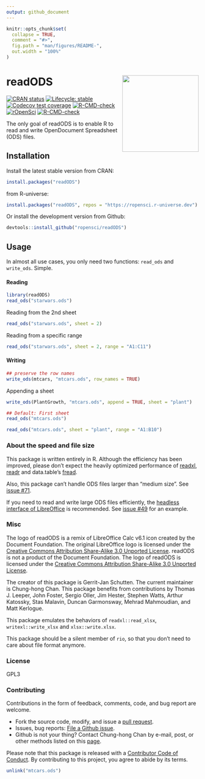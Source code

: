 ```yaml
---
output: github_document
---
```


<!-- README.md is generated from README.Rmd. Please edit that file -->

```r
knitr::opts_chunk$set(
  collapse = TRUE,
  comment = "#>",
  fig.path = "man/figures/README-",
  out.width = "100%"
)
```

# readODS <img src="man/figures/read_ods_logo.png"  align="right" height="200" />

<!-- badges: start -->
[![CRAN status](https://www.r-pkg.org/badges/version/readODS)](https://CRAN.R-project.org/package=readODS)
[![Lifecycle: stable](https://img.shields.io/badge/lifecycle-stable-brightgreen.svg)](https://lifecycle.r-lib.org/articles/stages.html#stable)
[![Codecov test coverage](https://codecov.io/gh/ropensci/readODS/branch/master/graph/badge.svg)](https://app.codecov.io/gh/ropensci/readODS?branch=master)
[![R-CMD-check](https://github.com/ropensci/readODS/workflows/R-CMD-check/badge.svg)](https://github.com/ropensci/readODS/actions)
[![rOpenSci](https://badges.ropensci.org/302_status.svg)](https://github.com/ropensci/software-review/issues/386)
[![R-CMD-check](https://github.com/ropensci/readODS/actions/workflows/R-CMD-check.yaml/badge.svg)](https://github.com/ropensci/readODS/actions/workflows/R-CMD-check.yaml)
<!-- badges: end -->

The only goal of readODS is to enable R to read and write OpenDocument Spreadsheet (ODS) files.

## Installation

Install the latest stable version from CRAN: 

```r
install.packages("readODS")
```

from R-universe:

```r
install.packages("readODS", repos = "https://ropensci.r-universe.dev")
```

Or install the development version from Github:

```r
devtools::install_github("ropensci/readODS")
```

## Usage

In almost all use cases, you only need two functions: `read_ods` and `write_ods`. Simple.

#### Reading

```r
library(readODS)
read_ods("starwars.ods")
```

Reading from the 2nd sheet

```r
read_ods("starwars.ods", sheet = 2)
```

Reading from a specific range

```r
read_ods("starwars.ods", sheet = 2, range = "A1:C11")
```

#### Writing

```r
## preserve the row names
write_ods(mtcars, "mtcars.ods", row_names = TRUE)
```

Appending a sheet

```r
write_ods(PlantGrowth, "mtcars.ods", append = TRUE, sheet = "plant")
```

```r
## Default: First sheet
read_ods("mtcars.ods")
```

```r
read_ods("mtcars.ods", sheet = "plant", range = "A1:B10")
```

### About the speed and file size

This package is written entirely in R. Although the efficiency has been improved, please don't expect the heavily optimized performance of [readxl](https://readxl.tidyverse.org/), [readr](https://readr.tidyverse.org/) and data.table's [fread](https://cran.r-project.org/package=data.table).

Also, this package can't handle ODS files larger than "medium size". See [issue #71](https://github.com/ropensci/readODS/issues/71).

If you need to read and write large ODS files efficiently, the [headless interface of LibreOffice](https://help.libreoffice.org/Common/Starting_the_Software_With_Parameters) is recommended. See [issue #49](https://github.com/ropensci/readODS/issues/49) for an example.

### Misc

The logo of readODS is a remix of LibreOffice Calc v6.1 icon created by the Document Foundation. The original LibreOffice logo is licensed under the [Creative Commons Attribution Share-Alike 3.0 Unported License](https://wiki.documentfoundation.org/File:LibO6_MIME.svg). readODS is not a product of the Document Foundation. The logo of readODS is licensed under the [Creative Commons Attribution Share-Alike 3.0 Unported License](https://creativecommons.org/licenses/by-sa/3.0/).

The creator of this package is Gerrit-Jan Schutten. The current maintainer is Chung-hong Chan. This package benefits from contributions by Thomas J. Leeper, John Foster, Sergio Oller, Jim Hester, Stephen Watts, Arthur Katossky, Stas Malavin, Duncan Garmonsway, Mehrad Mahmoudian, and Matt Kerlogue.

This package emulates the behaviors of `readxl::read_xlsx`, `writexl::write_xlsx` and `xlsx::write.xlsx`.

This package should be a silent member of `rio`, so that you don't need to care about file format anymore.

### License

GPL3

### Contributing

Contributions in the form of feedback, comments, code, and bug report are welcome.

* Fork the source code, modify, and issue a [pull request](https://docs.github.com/en/github/collaborating-with-issues-and-pull-requests/creating-a-pull-request-from-a-fork).
* Issues, bug reports: [File a Github issue](https://github.com/chainsawriot/readODS).
* Github is not your thing? Contact Chung-hong Chan by e-mail, post, or other methods listed on this [page](https://www.mzes.uni-mannheim.de/d7/en/profiles/chung-hong-chan).

Please note that this package is released with a [Contributor Code of Conduct](https://ropensci.org/code-of-conduct/). By contributing to this project, you agree to abide by its terms.

```r
unlink("mtcars.ods")
```
